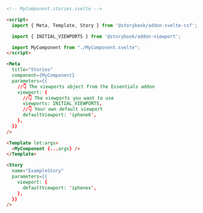 ```html
<!-- MyComponent.stories.svelte -->

<script>
  import { Meta, Template, Story } from '@storybook/addon-svelte-csf';

  import { INITIAL_VIEWPORTS } from '@storybook/addon-viewport';

  import MyComponent from "./MyComponent.svelte";
</script>

<Meta
  title="Stories"
  component={MyComponent}
  parameters={{
    //👇 The viewports object from the Essentials addon
    viewport: {
      //👇 The viewports you want to use
      viewports: INITIAL_VIEWPORTS,
      //👇 Your own default viewport
      defaultViewport: 'iphone6',
    },
  }}
/>

<Template let:args>
  <MyComponent {...args} />
</Template>

<Story
  name="ExampleStory"
  parameters={{
    viewport: {
      defaultViewport: 'iphonex',
    },
  }}
/>
```
